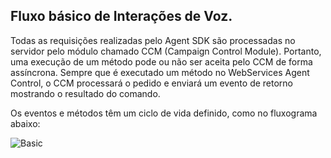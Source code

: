 
## Fluxo básico de Interações de Voz.

Todas as requisições realizadas pelo Agent SDK são processadas no
servidor pelo módulo chamado CCM (Campaign Control Module). Portanto, uma
execução de um método pode ou não ser aceita pelo CCM de forma assíncrona. Sempre
que é executado um método no WebServices Agent Control, o CCM processará o pedido
e enviará um evento de retorno mostrando o resultado do comando.

Os eventos e métodos têm um ciclo de vida definido, como no fluxograma abaixo:

![Basic](../../../assets/images/fluxo_voz.png)
